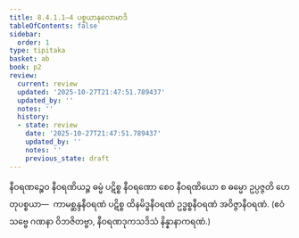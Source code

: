 ```yaml
---
title: 8.4.1.1–4 ပစ္စယာနုလောမာဒိ
tableOfContents: false
sidebar:
  order: 1
type: tipitaka
basket: ab
book: p2
review:
  current: review
  updated: '2025-10-27T21:47:51.789437'
  updated_by: ''
  notes: ''
  history:
  - state: review
    date: '2025-10-27T21:47:51.789437'
    updated_by: ''
    notes: ''
    previous_state: draft
---
```



<ReviewStatus review={frontmatter.review} showDetails={true} />

<HypothesisAnnotation frontmatter={frontmatter} />

<DynamicBreadcrumb />

<Division number="89" book="p2" e="ch" v="38" p="241">

<Paragraph number="2078" book="p2">
နီဝရဏဉ္စေဝ နီဝရဏိယဉ္စ ဓမ္မံ ပဋိစ္စ နီဝရဏော စေဝ နီဝရဏိယော စ ဓမ္မော ဥပ္ပဇ္ဇတိ ဟေတုပစ္စယာ—  ကာမစ္ဆန္ဒနီဝရဏံ ပဋိစ္စ ထိနမိဒ္ဓနီဝရဏံ ဥဒ္ဓစ္စနီဝရဏံ အဝိဇ္ဇာနီဝရဏံ. (ဧဝံ သဗ္ဗေ ဂဏနာ ဝိဘဇိတဗ္ဗာ, နီဝရဏဒုကသဒိသံ နိန္နာနာကရဏံ.)
</Paragraph>
</Division>